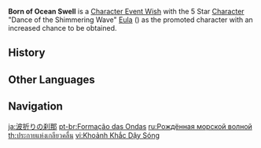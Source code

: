 {{Wish Series Infobox
|character = Eula
|type      = Character Event Wishes
}}
'''Born of Ocean Swell''' is a [[Character Event Wish]] with the 5 Star [[Character]] "Dance of the Shimmering Wave" [[Eula]] ({{Cryo}}) as the promoted character with an increased chance to be obtained.

==History==
{{Wish History Table}}

==Other Languages==
{{Other Languages
|en      = Born of Ocean Swell
|zhs     = 浪涌之瞬
|zhs_rm  = Làngyǒng zhī Shùn
|zht     = 浪湧之瞬
|zht_rm  = Làngyǒng zhī Shùn
|zh_tl   = Moment of Surging Waves
|ja      = 波折りの刹那
|ja_rm   = Naori no Setsuna{{Assumed}}
|ja_tl   = Moment of Folding Waves
|ko      = {{tt|파도|波濤}}가 치는 {{tt|순간|瞬間}}
|ko_rm   = Pado-ga Chineun Sungan
|ko_tl   = The Moment Waves Hit
|es      = Sobre las olas
|es_tl   = Over the Waves
|fr      = Flots dansants
|fr_tl   = Dancing Waves
|ru      = Рождённая морской пеной
|ru_tl   = Born of Seafoam
|th      = ประกายแห่งเกลียวคลื่น
|th_rm   = Prakai haeng khliao khluen
|th_tl   = Radiating Light of Waves
|vi      = {{tt|Khoảnh Khắc|頃刻}} Dậy Sóng
|vi_tl   = Moment of Surging Waves
|de      = Stunde der Wogen
|de_tl   = Hour of the Waves
|id      = Tarian Gulungan Ombak
|id_tl   = Dance of the Waves
|pt      = Formação das Ondas
|pt_tl   = Formation of the Waves
}}

==Navigation==
{{Wish Navbox}}

[[ja:波折りの刹那]]
[[pt-br:Formação das Ondas]]
[[ru:Рождённая морской волной]]
[[th:ประกายแห่งเกลียวคลื่น]]
[[vi:Khoảnh Khắc Dậy Sóng]]